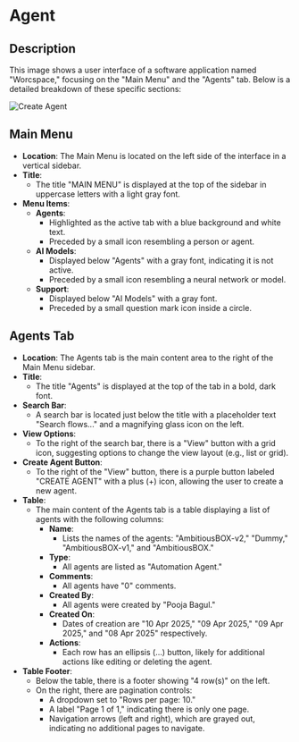 # Agent

## Description
This image shows a user interface of a software application named "Worcspace," focusing on the "Main Menu" and the "Agents" tab. Below is a detailed breakdown of these specific sections:

![Create Agent](../assets/create-agent/agent-introduction.png)

## Main Menu
- **Location**: The Main Menu is located on the left side of the interface in a vertical sidebar.
- **Title**: 
  - The title "MAIN MENU" is displayed at the top of the sidebar in uppercase letters with a light gray font.
- **Menu Items**:
  - **Agents**:
    - Highlighted as the active tab with a blue background and white text.
    - Preceded by a small icon resembling a person or agent.
  - **AI Models**:
    - Displayed below "Agents" with a gray font, indicating it is not active.
    - Preceded by a small icon resembling a neural network or model.
  - **Support**:
    - Displayed below "AI Models" with a gray font.
    - Preceded by a small question mark icon inside a circle.

## Agents Tab
- **Location**: The Agents tab is the main content area to the right of the Main Menu sidebar.
- **Title**: 
  - The title "Agents" is displayed at the top of the tab in a bold, dark font.
- **Search Bar**:
  - A search bar is located just below the title with a placeholder text "Search flows..." and a magnifying glass icon on the left.
- **View Options**:
  - To the right of the search bar, there is a "View" button with a grid icon, suggesting options to change the view layout (e.g., list or grid).
- **Create Agent Button**:
  - To the right of the "View" button, there is a purple button labeled "CREATE AGENT" with a plus (+) icon, allowing the user to create a new agent.
- **Table**:
  - The main content of the Agents tab is a table displaying a list of agents with the following columns:
    - **Name**:
      - Lists the names of the agents: "AmbitiousBOX-v2," "Dummy," "AmbitiousBOX-v1," and "AmbitiousBOX."
    - **Type**:
      - All agents are listed as "Automation Agent."
    - **Comments**:
      - All agents have "0" comments.
    - **Created By**:
      - All agents were created by "Pooja Bagul."
    - **Created On**:
      - Dates of creation are "10 Apr 2025," "09 Apr 2025," "09 Apr 2025," and "08 Apr 2025" respectively.
    - **Actions**:
      - Each row has an ellipsis (...) button, likely for additional actions like editing or deleting the agent.
- **Table Footer**:
  - Below the table, there is a footer showing "4 row(s)" on the left.
  - On the right, there are pagination controls:
    - A dropdown set to "Rows per page: 10."
    - A label "Page 1 of 1," indicating there is only one page.
    - Navigation arrows (left and right), which are grayed out, indicating no additional pages to navigate.
